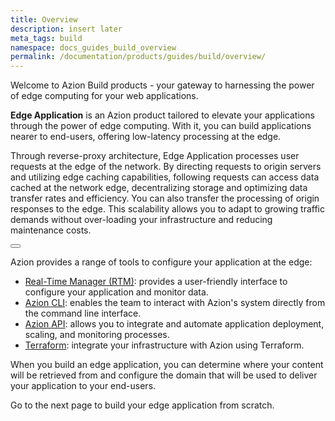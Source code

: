 ```yaml
---
title: Overview
description: insert later
meta_tags: build
namespace: docs_guides_build_overview
permalink: /documentation/products/guides/build/overview/
---
```


Welcome to Azion Build products - your gateway to harnessing the power of edge computing for your web applications. 

**Edge Application** is an Azion product tailored to elevate your applications through the power of edge computing. With it, you can build applications nearer to end-users, offering low-latency processing at the edge.

Through reverse-proxy architecture, Edge Application processes user requests at the edge of the network. By directing requests to origin servers and utilizing edge caching capabilities, following requests can access data cached at the network edge, decentralizing storage and optimizing data transfer rates and efficiency. You can also transfer the processing of origin responses to the edge. This scalability allows you to adapt to growing traffic demands without over-loading your infrastructure and reducing maintenance costs.

<Button href="link_edge_foundations" text="Go to Edge Foundations"></Button>

Azion provides a range of tools to configure your application at the edge: 

- [Real-Time Manager (RTM)](link_manager): provides a user-friendly interface to configure your application and monitor data.
- [Azion CLI](link_cli_doc): enables the team to interact with Azion's system directly from the command line interface.
- [Azion API](link_api_doc): allows you to integrate and automate application deployment, scaling, and monitoring processes.
- [Terraform](link_terraform_doc): integrate your infrastructure with Azion using Terraform.

When you build an edge application, you can determine where your content will be retrieved from and configure the domain that will be used to deliver your application to your end-users.

Go to the next page to build your edge application from scratch.
